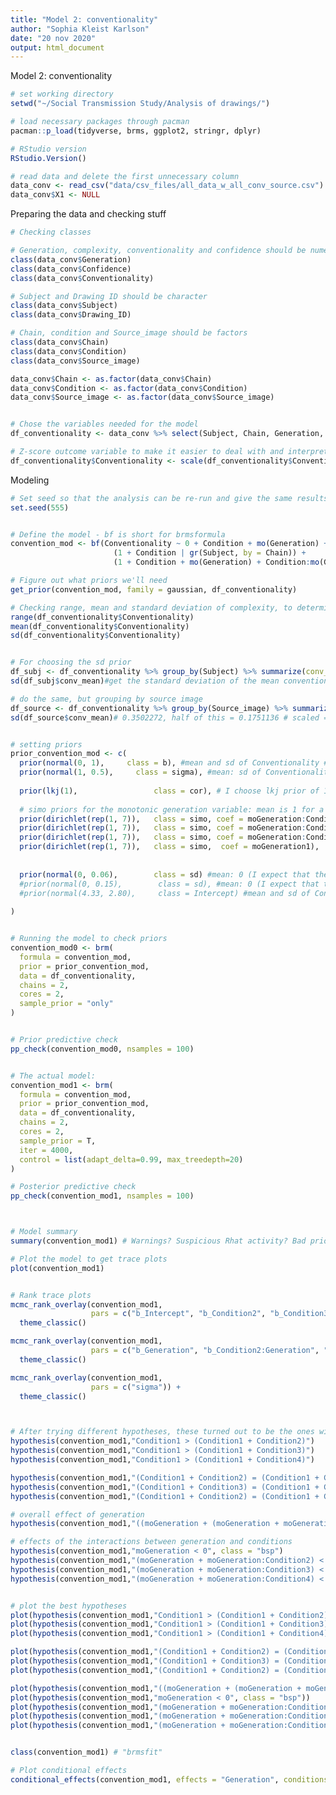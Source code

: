 ```yaml
---
title: "Model 2: conventionality"
author: "Sophia Kleist Karlson"
date: "20 nov 2020"
output: html_document
---
```


Model 2: conventionality


```r
# set working directory
setwd("~/Social Transmission Study/Analysis of drawings/")

# load necessary packages through pacman
pacman::p_load(tidyverse, brms, ggplot2, stringr, dplyr)

# RStudio version
RStudio.Version()

# read data and delete the first unnecessary column
data_conv <- read_csv("data/csv_files/all_data_w_all_conv_source.csv") #we use all_data_w_all_conv_source.csv
data_conv$X1 <- NULL
```


Preparing the data and checking stuff
```r
# Checking classes

# Generation, complexity, conventionality and confidence should be numeric
class(data_conv$Generation)
class(data_conv$Confidence)
class(data_conv$Conventionality)

# Subject and Drawing ID should be character
class(data_conv$Subject)
class(data_conv$Drawing_ID)

# Chain, condition and Source_image should be factors
class(data_conv$Chain)
class(data_conv$Condition)
class(data_conv$Source_image)

data_conv$Chain <- as.factor(data_conv$Chain)
data_conv$Condition <- as.factor(data_conv$Condition)
data_conv$Source_image <- as.factor(data_conv$Source_image)


# Chose the variables needed for the model
df_conventionality <- data_conv %>% select(Subject, Chain, Generation, Condition, Source_image, Conventionality)

# Z-score outcome variable to make it easier to deal with and interpret
df_conventionality$Conventionality <- scale(df_conventionality$Conventionality)
```


Modeling
```r
# Set seed so that the analysis can be re-run and give the same results
set.seed(555)


# Define the model - bf is short for brmsformula
convention_mod <- bf(Conventionality ~ 0 + Condition + mo(Generation) + Condition:mo(Generation) + 
                       (1 + Condition | gr(Subject, by = Chain)) +
                       (1 + Condition + mo(Generation) + Condition:mo(Generation) | Source_image))

# Figure out what priors we'll need
get_prior(convention_mod, family = gaussian, df_conventionality)

# Checking range, mean and standard deviation of complexity, to determine which family to choose and to use for beta-prior
range(df_conventionality$Conventionality)
mean(df_conventionality$Conventionality)
sd(df_conventionality$Conventionality)


# For choosing the sd prior
df_subj <- df_conventionality %>% group_by(Subject) %>% summarize(conv_mean = mean(Conventionality)) # find mean conventionality for each participant
sd(df_subj$conv_mean)#get the standard deviation of the mean conventionality for each participant (0.2970962). Divide this in two (0.1485481) # scaled = 0.11, half = 0.06

# do the same, but grouping by source image
df_source <- df_conventionality %>% group_by(Source_image) %>% summarize(conv_mean = mean(Conventionality)) # find mean conventionality for each source image
sd(df_source$conv_mean)# 0.3502272, half of this = 0.1751136 # scaled = 0.12, half = 0.06


# setting priors
prior_convention_mod <- c(
  prior(normal(0, 1),     class = b), #mean and sd of Conventionality # 4.33, 2.80
  prior(normal(1, 0.5),     class = sigma), #mean: sd of Conventionality. sigma: half of the sd of Conventionality # 2.80, 1.40
  
  prior(lkj(1),                 class = cor), # I choose lkj prior of 1 - WHY??
  
  # simo priors for the monotonic generation variable: mean is 1 for a uniform prior, sigma is K-1, where K is the number of levels in the monotonic variable (we have 8 generations)
  prior(dirichlet(rep(1, 7)),   class = simo, coef = moGeneration:Condition21),                 
  prior(dirichlet(rep(1, 7)),   class = simo, coef = moGeneration:Condition31),             
  prior(dirichlet(rep(1, 7)),   class = simo, coef = moGeneration:Condition41),            
  prior(dirichlet(rep(1, 7)),   class = simo,  coef = moGeneration1),
 
  
  prior(normal(0, 0.06),        class = sd) #mean: 0 (I expect that they might not vary at all). sd for the mean conv for each source image = 0.35. sigma should go from 0 (the mean of the prior) to around that -> sigma: 0.18.
  #prior(normal(0, 0.15),        class = sd), #mean: 0 (I expect that they might not vary at all). sd for the mean conv for each dubject = 0.30. sigma should go from 0 (the mean of the prior) to around that -> sigma: 0.15.
  #prior(normal(4.33, 2.80),     class = Intercept) #mean and sd of Conventionality
  
)


# Running the model to check priors
convention_mod0 <- brm(
  formula = convention_mod, 
  prior = prior_convention_mod,
  data = df_conventionality,
  chains = 2,
  cores = 2,
  sample_prior = "only"
)


# Prior predictive check
pp_check(convention_mod0, nsamples = 100) 


# The actual model:
convention_mod1 <- brm(
  formula = convention_mod, 
  prior = prior_convention_mod,
  data = df_conventionality,
  chains = 2,
  cores = 2,
  sample_prior = T,
  iter = 4000,
  control = list(adapt_delta=0.99, max_treedepth=20)
)

# Posterior predictive check
pp_check(convention_mod1, nsamples = 100)



# Model summary
summary(convention_mod1) # Warnings? Suspicious Rhat activity? Bad priors?

# Plot the model to get trace plots
plot(convention_mod1)


# Rank trace plots
mcmc_rank_overlay(convention_mod1, 
                  pars = c("b_Intercept", "b_Condition2", "b_Condition3", "b_Condition4")) + 
  theme_classic()

mcmc_rank_overlay(convention_mod1, 
                  pars = c("b_Generation", "b_Condition2:Generation", "b_Condition3:Generation", "b_Condition4:Generation")) + 
  theme_classic()

mcmc_rank_overlay(convention_mod1, 
                  pars = c("sigma")) + 
  theme_classic()



# After trying different hypotheses, these turned out to be the ones with highest evidence ratio
hypothesis(convention_mod1,"Condition1 > (Condition1 + Condition2)") 
hypothesis(convention_mod1,"Condition1 > (Condition1 + Condition3)")
hypothesis(convention_mod1,"Condition1 > (Condition1 + Condition4)")

hypothesis(convention_mod1,"(Condition1 + Condition2) = (Condition1 + Condition3)")
hypothesis(convention_mod1,"(Condition1 + Condition3) = (Condition1 + Condition4)")
hypothesis(convention_mod1,"(Condition1 + Condition2) = (Condition1 + Condition4)")

# overall effect of generation
hypothesis(convention_mod1,"((moGeneration + (moGeneration + moGeneration:Condition2) + (moGeneration + moGeneration:Condition3) + (moGeneration + moGeneration:Condition4))/4 = 0", class = "bsp")

# effects of the interactions between generation and conditions
hypothesis(convention_mod1,"moGeneration < 0", class = "bsp")
hypothesis(convention_mod1,"(moGeneration + moGeneration:Condition2) < 0", class = "bsp") 
hypothesis(convention_mod1,"(moGeneration + moGeneration:Condition3) < 0", class = "bsp") 
hypothesis(convention_mod1,"(moGeneration + moGeneration:Condition4) < 0", class = "bsp")


# plot the best hypotheses
plot(hypothesis(convention_mod1,"Condition1 > (Condition1 + Condition2)")) 
plot(hypothesis(convention_mod1,"Condition1 > (Condition1 + Condition3)"))
plot(hypothesis(convention_mod1,"Condition1 > (Condition1 + Condition4)"))

plot(hypothesis(convention_mod1,"(Condition1 + Condition2) = (Condition1 + Condition3)"))
plot(hypothesis(convention_mod1,"(Condition1 + Condition3) = (Condition1 + Condition4)"))
plot(hypothesis(convention_mod1,"(Condition1 + Condition2) = (Condition1 + Condition4)"))

plot(hypothesis(convention_mod1,"((moGeneration + (moGeneration + moGeneration:Condition2) + (moGeneration + moGeneration:Condition3) + (moGeneration + moGeneration:Condition4))/4 = 0", class = "bsp"))
plot(hypothesis(convention_mod1,"moGeneration < 0", class = "bsp"))
plot(hypothesis(convention_mod1,"(moGeneration + moGeneration:Condition2) < 0", class = "bsp"))
plot(hypothesis(convention_mod1,"(moGeneration + moGeneration:Condition3) < 0", class = "bsp")) 
plot(hypothesis(convention_mod1,"(moGeneration + moGeneration:Condition4) < 0", class = "bsp"))


class(convention_mod1) # "brmsfit"

# Plot conditional effects
conditional_effects(convention_mod1, effects = "Generation", conditions = make_conditions(convention_mod1, vars = "Condition"))
```




